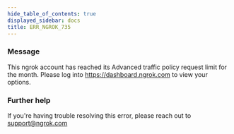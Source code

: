 ```yaml
---
hide_table_of_contents: true
displayed_sidebar: docs
title: ERR_NGROK_735
---
```


### Message

This ngrok account has reached its Advanced traffic policy request limit for the month. Please log into https://dashboard.ngrok.com to view your options.

<ErrorDetails />

### Further help

If you're having trouble resolving this error, please reach out to [support@ngrok.com](mailto:support@ngrok.com?subject=Help%20with%20ERR_NGROK_735)
